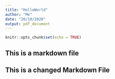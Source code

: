 ```yaml
---
title: "HelloWorld"
author: "Me"
date: "20/10/2020"
output: pdf_document
---
```


```r
knitr::opts_chunk$set(echo = TRUE)
```


## This is a markdown file

## This is a changed Markdown File